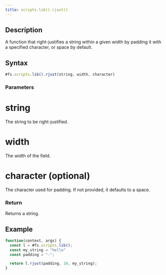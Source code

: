 ```yaml
---
title: scripts.lib().rjust()
---
```


## Description

A function that right-justifies a string within a given width by padding it with a specified character, or space by default.

## Syntax

```js
#fs.scripts.lib().rjust(string, width, character)
```

### Parameters

# string

The string to be right-justified.

# width

The width of the field.

# character (optional)

The character used for padding. If not provided, it defaults to a space.

### Return

Returns a string.

## Example

```js
function(context, args) {
  const l = #fs.scripts.lib();
  const my_string = "hello"
  const padding = "-";

  return l.rjust(padding, 10, my_string);
}
```
